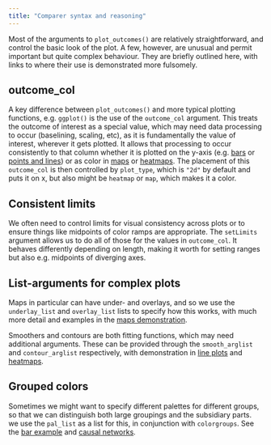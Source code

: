 ```yaml
---
title: "Comparer syntax and reasoning"
---
```


Most of the arguments to `plot_outcomes()` are relatively straightforward, and control the basic look of the plot. A few, however, are unusual and permit important but quite complex behaviour. They are briefly outlined here, with links to where their use is demonstrated more fulsomely.

## outcome_col

A key difference between `plot_outcomes()` and more typical plotting functions, e.g. `ggplot()` is the use of the `outcome_col` argument. This treats the outcome of interest as a special value, which may need data processing to occur (baselining, scaling, etc), as it is fundamentally the value of interest, wherever it gets plotted. It allows that processing to occur consistently to that column whether it is plotted on the y-axis (e.g. [bars](bar_plots.qmd) or [points and lines](line_plots.qmd)) or as color in [maps](maps.qmd) or [heatmaps](heatmaps.qmd). The placement of this `outcome_col` is then controlled by `plot_type`, which is `"2d"` by default and puts it on x, but also might be `heatmap` or `map`, which makes it a color.

## Consistent limits

We often need to control limits for visual consistency across plots or to ensure things like midpoints of color ramps are appropriate. The `setLimits` argument allows us to do all of those for the values in `outcome_col`. It behaves differently depending on length, making it worth for setting ranges but also e.g. midpoints of diverging axes.

## List-arguments for complex plots

Maps in particular can have under- and overlays, and so we use the `underlay_list` and `overlay_list` lists to specify how this works, with much more detail and examples in the [maps demonstration](maps.qmd).

Smoothers and contours are both fitting functions, which may need additional arguments. These can be provided through the `smooth_arglist` and `contour_arglist` respectively, with demonstration in [line plots](line_plots.qmd) and [heatmaps](heatmaps.qmd).

## Grouped colors

Sometimes we might want to specify different palettes for different groups, so that we can distinguish both large groupings and the subsidiary parts. we use the `pal_list` as a list for this, in conjunction with `colorgroups`. See the [bar example](bars.qmd) and [causal networks](causal_plots.qmd).
